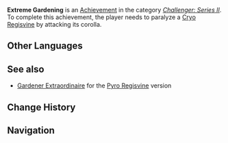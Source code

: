{{Achievement Infobox
|title        = 
|id           = 82058
|order id     = 2058
|category     = Challenger: Series II
|description  = Paralyze a [[Cryo Regisvine]] by attacking its corolla.
|requirements = 
|primogems    = 5
|tracking     = 
|topic        = Cryo Regisvine
}}
'''Extreme Gardening''' is an [[Achievement]] in the category ''[[Challenger: Series II]]''. To complete this achievement, the player needs to paralyze a [[Cryo Regisvine]] by attacking its corolla.
<!--
==Trivia==

==Video Guides==
{{EVT
|video1   = 
|caption1 = 
}}
-->
==Other Languages==
{{Other Languages
|en      = Extreme Gardening
|zhs     = 提瓦特的园丁，不畏严寒
|zhs_rm  = Tíwǎtè de Yuándīng, Bù Wèi Yánhán
|zht     = 提瓦特的園丁，不畏嚴寒
|zht_rm  = Tíwǎtè de Yuándīng, Bù Wèi Yánhán
|zh_tl   = Teyvat's Gardener, Not Afraid of the Cold
|ja      = テイワットの庭師、寒さにも負けず
|ja_rm   = Teiwatto no Niwashi, Sakusa ni mo Makezu
|ko      = 티바트의 정원사는 추위를 두려워하지 않는다
|ko_rm   = 
|es      = Jardinería bajo cero
|fr      = Jardinage pro
|ru      = Экстремальное садоводство
|th      = คนสวนต้องไม่กลัวหนาว
|th_rm   = 
|vi      = Người làm vườn của Teyvat, không sợ lạnh
|de      = Coolster Gärtner von Teyvat
|id      = Tukang Kebun di Teyvat Tidak Boleh Takut Dingin
|id_tl   = A Gardener in Teyvat Must Not Be Afraid of the Cold
|pt      = Jardinagem Extrema
|ja_tl   = Teyvat Gardener Won't Lose Even to Coldness
}}

==See also==
* [[Gardener Extraordinaire]] for the [[Pyro Regisvine]] version

==Change History==
{{Change History|1.1}}
<!--
==References==
{{Reflist}}
-->
==Navigation==
{{Achievement Navbox|Challenger: Series II}}
